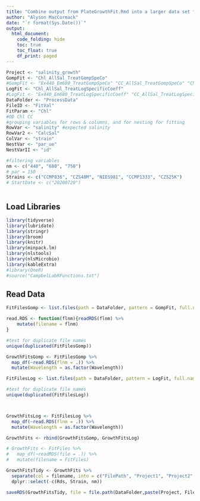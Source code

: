 ```yaml
---
title: "Combine output from PlateGrowthFit.Rmd into a larger data set for easier plotting and visualization"
author: "Alyson MacCormack"
date: "`r format(Sys.Date())`"
output:
  html_document:
    code_folding: hide
    toc: true
    toc_float: true
    df_print: paged
---
```


```r
Project <- "salinity_growth"
GompFit <- "Chl_AllSal_TreatGompSpeCo"
#GompFit <- "Ex440_Em680_TreatGompSpeCo" "CC_AllSal_TreatGompSpeCo" "Chl_AllSal_TreatGompSpeCo"
LogFit <- "Chl_AllSal_TreatLogSpecificCoeff"
#LogFit <- "Ex440_Em680_TreatLogSpecificCoeff" "CC_AllSal_TreatLogSpecificCoeff" "Chl_AllSal_TreatLogSpecificCoeff"
DataFolder <- "ProcessData"
FileID <- "FitVal"
FitParam <- "Chl" 
#OD Chl CC
#grouping variables for rows & columns, and for nesting for fitting
RowVar <- "salinity" #expected salinity
RowVar2 <- "CalcSal"
ColVar <- "strain"
NestVar <- "par_ue"
NestVarII <- "id"

#filtering variables
nm <- c("440", "680", "750")
# par = 150
Strains <- c("CCMP836", "CZS48M", "NIES981", "CCMP1333", "CZS25K")
# StartDate <- c("20200720")



```

## Load Libraries
```r
library(tidyverse)
library(lubridate)
library(stringr)
library(broom)
library(knitr)
library(minpack.lm)
library(nlstools)
library(nlsMicrobio)
library(kableExtra)
#library(OneR)
#source("CampbelLabRFunctions.txt")
```

## Read Data
```r
FitFilesGomp <- list.files(path = DataFolder, pattern = GompFit, full.names = TRUE)

read.RDS <- function(flnm){readRDS(flnm) %>%
    mutate(filename = flnm)
}

#test for duplicate file names
unique(duplicated(FitFilesGomp))

GrowthFitsGomp <- FitFilesGomp %>%
  map_df(~read.RDS(flnm = .)) %>%
  mutate(Wavelength = as.factor(Wavelength))

FitFilesLog <- list.files(path = DataFolder, pattern = LogFit, full.names = TRUE)

#test for duplicate file names
unique(duplicated(FitFilesLog))



GrowthFitsLog <- FitFilesLog %>%
  map_df(~read.RDS(flnm = .)) %>%
  mutate(Wavelength = as.factor(Wavelength))

GrowthFits <- rbind(GrowthFitsGomp, GrowthFitsLog)

# GrowthFits <- FitFiles %>%
#   map_df(~readRDS(file = .)) %>%
#   mutate(filename = FitFiles)
```

```r
GrowthFitsTidy <- GrowthFits %>% 
  separate(col = filename, into = c("FilePath", "Project1", "Project2", "DM", "ReplNo", "ModelType", "Strain", "nm", "Rds"), sep = "([\\/\\_\\.\\:])", remove = FALSE) %>%
  dplyr::select(-c(Rds, Strain, nm)) 


```

```r
saveRDS(GrowthFitsTidy, file = file.path(DataFolder,paste(Project, FileID, FitParam, "CombinedGrowthFits", str_c(nm, collapse = "_"), ".Rds",sep = "_"),fsep = .Platform$file.sep))
```

